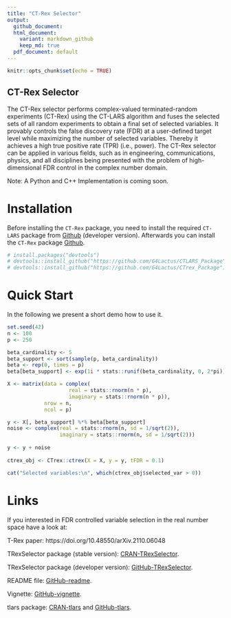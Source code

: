 ```yaml
---
title: "CT-Rex Selector"
output:
  github_document:
  html_document:
    variant: markdown_github
    keep_md: true
  pdf_document: default
---
```



```r
knitr::opts_chunk$set(echo = TRUE)
```

## CT-Rex Selector
The CT-Rex selector performs complex-valued terminated-random experiments 
(CT-Rex) using the CT-LARS algorithm and fuses the selected sets of all random
experiments to obtain a final set of selected variables.
It provably controls the false discovery rate (FDR) at a user-defined target
level while maximizing the number of selected variables.
Thereby it achieves a high true positive rate (TPR) (i.e., power).
The CT-Rex selector can be applied in various fields, such as in engineering,
communications, physics, and all disciplines being presented with the problem
of high-dimensional FDR control in the complex number domain.

Note: A Python and C++ Implementation is coming soon.

# Installation
Before installing the `CT-Rex` package, you need to install the required `CT-LARS`
package from [Github](https://github.com/G4Lactus/CTLARS_Package) (developer version).
Afterwards you can install the `CT-Rex` package [Github](https://github.com/G4Lactus/CTrex_Package).

```r
# install.packages("devtools")
# devtools::install_github("https://github.com/G4Lactus/CTLARS_Package")
# devtools::install_github("https://github.com/G4Lactus/CTrex_Package")
```

# Quick Start
In the following we present a short demo how to use it.
```r
set.seed(42)
n <- 100
p <- 250

beta_cardinality <- 5
beta_support <- sort(sample(p, beta_cardinality))
beta <- rep(0, times = p)
beta[beta_support] <- exp(1i * stats::runif(beta_cardinality, 0, 2*pi))

X <- matrix(data = complex(
                    real = stats::rnorm(n * p),
                    imaginary = stats::rnorm(n * p)),
            nrow = n,
            ncol = p)

y <- X[, beta_support] %*% beta[beta_support]
noise <- complex(real = stats::rnorm(n, sd = 1/sqrt(2)),
                 imaginary = stats::rnorm(n, sd = 1/sqrt(2)))
                 
y <- y + noise
                 
ctrex_obj <- CTrex::ctrex(X = X, y = y, tFDR = 0.1)

cat("Selected variables:\n", which(ctrex_obj$selected_var > 0))

```

# Links
If you interested in FDR controlled variable selection in the real number
space have a look at:

T-Rex paper: https://doi.org/10.48550/arXiv.2110.06048

TRexSelector package (stable version): [CRAN-TRexSelector](https://CRAN.R-project.org/package=TRexSelector).

TRexSelector package (developer version): [GitHub-TRexSelector](https://github.com/jasinmachkour/TRexSelector).

README file: [GitHub-readme](https://htmlpreview.github.io/?https://github.com/jasinmachkour/TRexSelector/blob/main/README.html).

Vignette: [GitHub-vignette](https://htmlpreview.github.io/?https://github.com/jasinmachkour/TRexSelector/blob/main/vignettes/TRexSelector_usage_and_simulations.html).

tlars package: [CRAN-tlars](https://CRAN.R-project.org/package=tlars) and [GitHub-tlars](https://github.com/jasinmachkour/tlars).
